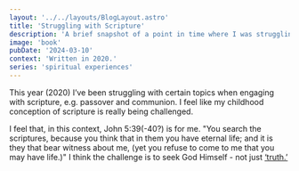 ```yaml
---
layout: '../../layouts/BlogLayout.astro'
title: 'Struggling with Scripture'
description: 'A brief snapshot of a point in time where I was struggling with my theology of scripture.'
image: 'book'
pubDate: '2024-03-10'
context: 'Written in 2020.'
series: 'spiritual experiences'
---
```


This year (2020) I’ve been struggling with certain topics when engaging with scripture, e.g. passover and communion. I feel like my childhood conception of scripture is really being challenged.

I feel that, in this context, John 5:39(-40?) is for me.
"You search the scriptures, because you think that in them you have eternal life; and it is they that bear witness about me, (yet you refuse to come to me that you may have life.)"
I think the challenge is to seek God Himself - not just [‘truth.’](https://rohannelson.com/blog/006-at-the-cong)
